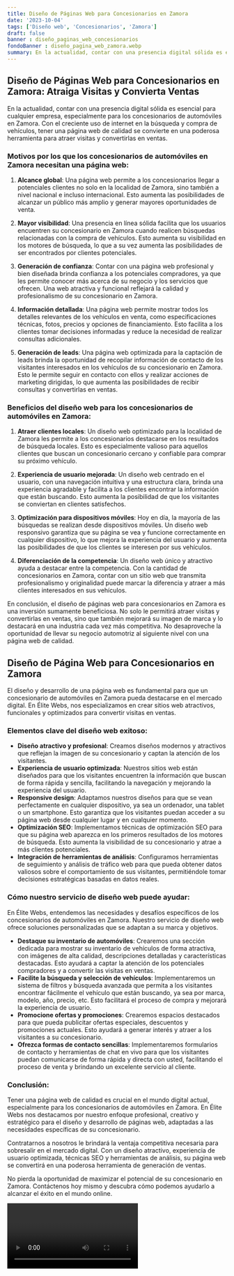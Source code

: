 ```yaml
---
title: Diseño de Páginas Web para Concesionarios en Zamora
date: '2023-10-04'
tags: ['Diseño web', 'Concesionarios', 'Zamora']
draft: false
banner : diseño_paginas_web_concesionarios
fondoBanner : diseño_pagina_web_zamora.webp
summary: En la actualidad, contar con una presencia digital sólida es esencial para cualquier empresa, especialmente para los concesionarios de automóviles en Zamora. Con el creciente uso de internet en la búsqueda y compra de vehículos, tener una página web de calidad se convierte en una poderosa herramienta para atraer visitas y convertirlas en ventas.
---
```


## **Diseño de Páginas Web para Concesionarios en Zamora: Atraiga Visitas y Convierta Ventas**

En la actualidad, contar con una presencia digital sólida es esencial para cualquier empresa, especialmente para los concesionarios de automóviles en Zamora. Con el creciente uso de internet en la búsqueda y compra de vehículos, tener una página web de calidad se convierte en una poderosa herramienta para atraer visitas y convertirlas en ventas.

### **Motivos por los que los concesionarios de automóviles en Zamora necesitan una página web:**

1. **Alcance global**: Una página web permite a los concesionarios llegar a potenciales clientes no solo en la localidad de Zamora, sino también a nivel nacional e incluso internacional. Esto aumenta las posibilidades de alcanzar un público más amplio y generar mayores oportunidades de venta.

2. **Mayor visibilidad**: Una presencia en línea sólida facilita que los usuarios encuentren su concesionario en Zamora cuando realicen búsquedas relacionadas con la compra de vehículos. Esto aumenta su visibilidad en los motores de búsqueda, lo que a su vez aumenta las posibilidades de ser encontrados por clientes potenciales.

3. **Generación de confianza**: Contar con una página web profesional y bien diseñada brinda confianza a los potenciales compradores, ya que les permite conocer más acerca de su negocio y los servicios que ofrecen. Una web atractiva y funcional reflejará la calidad y profesionalismo de su concesionario en Zamora.

4. **Información detallada**: Una página web permite mostrar todos los detalles relevantes de los vehículos en venta, como especificaciones técnicas, fotos, precios y opciones de financiamiento. Esto facilita a los clientes tomar decisiones informadas y reduce la necesidad de realizar consultas adicionales.

5. **Generación de leads**: Una página web optimizada para la captación de leads brinda la oportunidad de recopilar información de contacto de los visitantes interesados en los vehículos de su concesionario en Zamora. Esto le permite seguir en contacto con ellos y realizar acciones de marketing dirigidas, lo que aumenta las posibilidades de recibir consultas y convertirlas en ventas.

### **Beneficios del diseño web para los concesionarios de automóviles en Zamora:**

1. **Atraer clientes locales**: Un diseño web optimizado para la localidad de Zamora les permite a los concesionarios destacarse en los resultados de búsqueda locales. Esto es especialmente valioso para aquellos clientes que buscan un concesionario cercano y confiable para comprar su próximo vehículo.

2. **Experiencia de usuario mejorada**: Un diseño web centrado en el usuario, con una navegación intuitiva y una estructura clara, brinda una experiencia agradable y facilita a los clientes encontrar la información que están buscando. Esto aumenta la posibilidad de que los visitantes se conviertan en clientes satisfechos.

3. **Optimización para dispositivos móviles**: Hoy en día, la mayoría de las búsquedas se realizan desde dispositivos móviles. Un diseño web responsivo garantiza que su página se vea y funcione correctamente en cualquier dispositivo, lo que mejora la experiencia del usuario y aumenta las posibilidades de que los clientes se interesen por sus vehículos.

4. **Diferenciación de la competencia**: Un diseño web único y atractivo ayuda a destacar entre la competencia. Con la cantidad de concesionarios en Zamora, contar con un sitio web que transmita profesionalismo y originalidad puede marcar la diferencia y atraer a más clientes interesados en sus vehículos.

En conclusión, el diseño de páginas web para concesionarios en Zamora es una inversión sumamente beneficiosa. No solo le permitirá atraer visitas y convertirlas en ventas, sino que también mejorará su imagen de marca y lo destacará en una industria cada vez más competitiva. No desaproveche la oportunidad de llevar su negocio automotriz al siguiente nivel con una página web de calidad.

<GifSeo />

<Cta />

## Diseño de Página Web para Concesionarios en Zamora

El diseño y desarrollo de una página web es fundamental para que un concesionario de automóviles en Zamora pueda destacarse en el mercado digital. En Élite Webs, nos especializamos en crear sitios web atractivos, funcionales y optimizados para convertir visitas en ventas. 

### Elementos clave del diseño web exitoso:

- **Diseño atractivo y profesional**: Creamos diseños modernos y atractivos que reflejan la imagen de su concesionario y captan la atención de los visitantes.
- **Experiencia de usuario optimizada**: Nuestros sitios web están diseñados para que los visitantes encuentren la información que buscan de forma rápida y sencilla, facilitando la navegación y mejorando la experiencia del usuario.
- **Responsive design**: Adaptamos nuestros diseños para que se vean perfectamente en cualquier dispositivo, ya sea un ordenador, una tablet o un smartphone. Esto garantiza que los visitantes puedan acceder a su página web desde cualquier lugar y en cualquier momento.
- **Optimización SEO**: Implementamos técnicas de optimización SEO para que su página web aparezca en los primeros resultados de los motores de búsqueda. Esto aumenta la visibilidad de su concesionario y atrae a más clientes potenciales.
- **Integración de herramientas de análisis**: Configuramos herramientas de seguimiento y análisis de tráfico web para que pueda obtener datos valiosos sobre el comportamiento de sus visitantes, permitiéndole tomar decisiones estratégicas basadas en datos reales.

### Cómo nuestro servicio de diseño web puede ayudar:

En Élite Webs, entendemos las necesidades y desafíos específicos de los concesionarios de automóviles en Zamora. Nuestro servicio de diseño web ofrece soluciones personalizadas que se adaptan a su marca y objetivos.

- **Destaque su inventario de automóviles**: Crearemos una sección dedicada para mostrar su inventario de vehículos de forma atractiva, con imágenes de alta calidad, descripciones detalladas y características destacadas. Esto ayudará a captar la atención de los potenciales compradores y a convertir las visitas en ventas.
- **Facilite la búsqueda y selección de vehículos**: Implementaremos un sistema de filtros y búsqueda avanzada que permita a los visitantes encontrar fácilmente el vehículo que están buscando, ya sea por marca, modelo, año, precio, etc. Esto facilitará el proceso de compra y mejorará la experiencia de usuario.
- **Promocione ofertas y promociones**: Crearemos espacios destacados para que pueda publicitar ofertas especiales, descuentos y promociones actuales. Esto ayudará a generar interés y atraer a los visitantes a su concesionario.
- **Ofrezca formas de contacto sencillas**: Implementaremos formularios de contacto y herramientas de chat en vivo para que los visitantes puedan comunicarse de forma rápida y directa con usted, facilitando el proceso de venta y brindando un excelente servicio al cliente.

### Conclusión:

Tener una página web de calidad es crucial en el mundo digital actual, especialmente para los concesionarios de automóviles en Zamora. En Élite Webs nos destacamos por nuestro enfoque profesional, creativo y estratégico para el diseño y desarrollo de páginas web, adaptadas a las necesidades específicas de su concesionario.

Contratarnos a nosotros le brindará la ventaja competitiva necesaria para sobresalir en el mercado digital. Con un diseño atractivo, experiencia de usuario optimizada, técnicas SEO y herramientas de análisis, su página web se convertirá en una poderosa herramienta de generación de ventas.

No pierda la oportunidad de maximizar el potencial de su concesionario en Zamora. Contáctenos hoy mismo y descubra cómo podemos ayudarlo a alcanzar el éxito en el mundo online.

<Video />

<CtaBot job='Concesionarios' city='Zamora'/>

<Gmaps query='Zamora+españa+maps' />